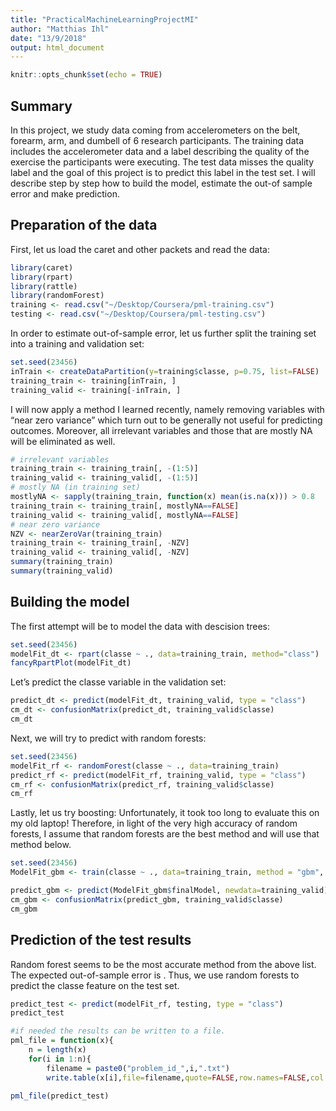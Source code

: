```yaml
---
title: "PracticalMachineLearningProjectMI"
author: "Matthias Ihl"
date: "13/9/2018"
output: html_document
---
```


```r
knitr::opts_chunk$set(echo = TRUE)
```

## Summary

In this project, we study data coming from accelerometers on the belt, forearm, arm, and dumbell of 6 research participants. The training data includes the accelerometer data and a label describing the quality of the exercise the participants were executing. The test data misses the quality label and the goal of this project is to predict this label in the test set. I will describe step by step how to build the model, estimate the out-of sample error and make prediction.

## Preparation of the data

First, let us load the caret and other packets and read the data:
```r
library(caret)
library(rpart)
library(rattle)
library(randomForest)
training <- read.csv("~/Desktop/Coursera/pml-training.csv") 
testing <- read.csv("~/Desktop/Coursera/pml-testing.csv")
```
In order to estimate out-of-sample error, let us further split the training set into a training and validation set:
```r
set.seed(23456)
inTrain <- createDataPartition(y=training$classe, p=0.75, list=FALSE)
training_train <- training[inTrain, ]
training_valid <- training[-inTrain, ]
```
I will now apply a method I learned recently, namely removing variables with "near zero variance" which turn out to be generally not useful for predicting outcomes. Moreover, all irrelevant variables and those that are mostly NA will be eliminated as well.
```r
# irrelevant variables
training_train <- training_train[, -(1:5)]
training_valid <- training_valid[, -(1:5)]
# mostly NA (in training set)
mostlyNA <- sapply(training_train, function(x) mean(is.na(x))) > 0.8
training_train <- training_train[, mostlyNA==FALSE]
training_valid <- training_valid[, mostlyNA==FALSE]
# near zero variance
NZV <- nearZeroVar(training_train)
training_train <- training_train[, -NZV]
training_valid <- training_valid[, -NZV]
summary(training_train)
summary(training_valid)
```

## Building the model

The first attempt will be to model the data with descision trees:
```r
set.seed(23456)
modelFit_dt <- rpart(classe ~ ., data=training_train, method="class")
fancyRpartPlot(modelFit_dt)
```

Let's predict the classe variable in the validation set:

```r
predict_dt <- predict(modelFit_dt, training_valid, type = "class")
cm_dt <- confusionMatrix(predict_dt, training_valid$classe)
cm_dt
```

Next, we will try to predict with random forests:

```r
set.seed(23456)
modelFit_rf <- randomForest(classe ~ ., data=training_train)
predict_rf <- predict(modelFit_rf, training_valid, type = "class")
cm_rf <- confusionMatrix(predict_rf, training_valid$classe)
cm_rf
```

Lastly, let us try boosting: Unfortunately, it took too long to evaluate this on my old laptop!
Therefore, in light of the very high accuracy of random forests, I assume that random forests are the best method and will use that method below.

```r
set.seed(23456)
ModelFit_gbm <- train(classe ~ ., data=training_train, method = "gbm", verbose = FALSE)

predict_gbm <- predict(ModelFit_gbm$finalModel, newdata=training_valid)
cm_gbm <- confusionMatrix(predict_gbm, training_valid$classe)
cm_gbm
```

## Prediction of the test results

Random forest seems to be the most accurate method from the above list. The expected out-of-sample error is . Thus, we use random forests to predict the classe feature on the test set.

```r
predict_test <- predict(modelFit_rf, testing, type = "class")
predict_test
```


```r
#if needed the results can be written to a file.
pml_file = function(x){
    n = length(x)
    for(i in 1:n){
        filename = paste0("problem_id_",i,".txt")
        write.table(x[i],file=filename,quote=FALSE,row.names=FALSE,col.names=FALSE)}}

pml_file(predict_test)
```